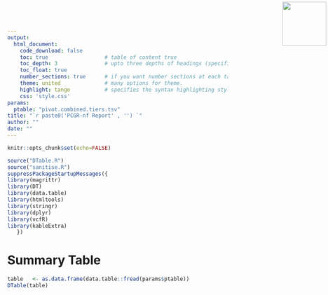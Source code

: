 ```yaml
---
output: 
  html_document:
    code_download: false
    toc: true                  # table of content true
    toc_depth: 3               # upto three depths of headings (specified by #, ## and ###)
    toc_float: true
    number_sections: true      # if you want number sections at each table header
    theme: united              # many options for theme.
    highlight: tango           # specifies the syntax highlighting style
    css: 'style.css'
params:
  ptable: "pivot.combined.tiers.tsv"
title: "`r paste0('PCGR-nf Report' , '') `"
author: ""
date: ""
---
```


<img src="logo.png" width=100 style="position:absolute;top:4px;bottom:4px;right:4px;" />

```r
knitr::opts_chunk$set(echo=FALSE)
```

```r
source("DTable.R")
source("sanitise.R")
suppressPackageStartupMessages({
library(magrittr)
library(DT)
library(data.table)
library(htmltools)
library(stringr)
library(dplyr)
library(vcfR)
library(kableExtra)
   })
```

# Summary Table

```r
table   <- as.data.frame(data.table::fread(params$ptable))
DTable(table)
```